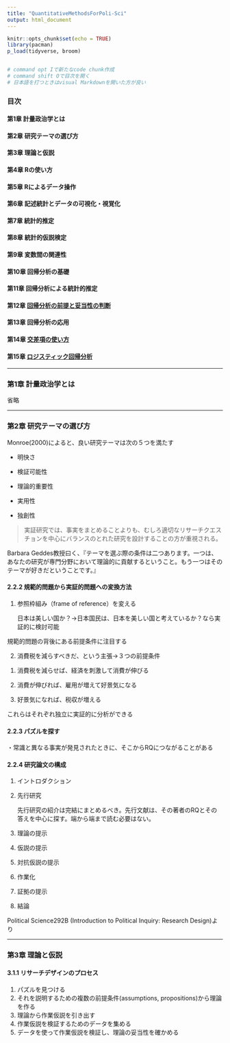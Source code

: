 ```yaml
---
title: "QuantitativeMethodsForPoli-Sci"
output: html_document
---
```


```r
knitr::opts_chunk$set(echo = TRUE)
library(pacman)
p_load(tidyverse, broom)


# command opt Iで新たなcode chunk作成
# command shift Oで目次を開く
# 日本語を打つときはvisual Markdownを開いた方が良い

```

### 目次

#### 第1章 計量政治学とは

#### 第2章 研究テーマの選び方

#### 第3章 理論と仮説

#### 第4章 Rの使い方

#### 第5章 Rによるデータ操作

#### 第6章 記述統計とデータの可視化・視覚化

#### 第7章 統計的推定

#### 第8章 統計的仮説検定

#### 第9章 変数間の関連性

#### 第10章 回帰分析の基礎

#### 第11章 回帰分析による統計的推定

#### 第12章 [回帰分析の前提と妥当性の判断]{.ul}

#### 第13章 回帰分析の応用

#### 第14章 [交差項の使い**方**]{.ul}

#### 第15章 [ロジスティック回帰分析]{.ul} 

------------------------------------------------------------------------

### 第1章 計量政治学とは

省略

------------------------------------------------------------------------

### 第2章 研究テーマの選び方

Monroe(2000)によると、良い研究テーマは次の５つを満たす

-   明快さ

-   検証可能性

-   理論的重要性

-   実用性

-   独創性

> 実証研究では、事実をまとめることよりも、むしろ適切なリサーチクエスチョンを中心にバランスのとれた研究を設計することの方が重視される。

Barbara Geddes教授曰く、『テーマを選ぶ際の条件は二つあります。一つは、あなたの研究が専門分野において理論的に貢献するということ。もう一つはそのテーマが好きだということです。』

#### 2.2.2 規範的問題から実証的問題への変換方法

1.  参照枠組み（frame of reference）を変える

    日本は美しい国か？→日本国民は、日本を美しい国と考えているか？なら実証的に検討可能

規範的問題の背後にある前提条件に注目する

2.  消費税を減らすべきだ、という主張→３つの前提条件

```{=html}
<!-- -->
```
1.  消費税を減らせば、経済を刺激して消費が伸びる

2.  消費が伸びれば、雇用が増えて好景気になる

3.  好景気になれば、税収が増える

これらはそれぞれ独立に実証的に分析ができる

#### 2.2.3 パズルを探す 

・常識と異なる事実が発見されたときに、そこからRQにつながることがある

#### 2.2.4 研究論文の構成

1.  イントロダクション

2.  先行研究

    先行研究の紹介は完結にまとめるべき。先行文献は、その著者のRQとその答えを中心に探す。端から端まで読む必要はない。

3.  理論の提示

4.  仮説の提示

5.  対抗仮説の提示

6.  作業化

7.  証拠の提示

8.  結論

Political Science292B (Introduction to Political Inquiry: Research Design)より

------------------------------------------------------------------------

### 第3章 理論と仮説

#### 3.1.1 リサーチデザインのプロセス

1.  パズルを見つける
2.  それを説明するための複数の前提条件(assumptions, propositions)から理論を作る
3.  理論から作業仮説を引き出す
4.  作業仮説を検証するためのデータを集める
5.  データを使って作業仮説を検証し、理論の妥当性を確かめる
